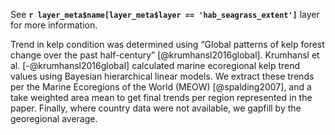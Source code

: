 See **`r layer_meta$name[layer_meta$layer == 'hab_seagrass_extent']`** layer for more information.

Trend in kelp condition was determined using "Global patterns of kelp forest change over the past half-century" [@krumhansl2016global]. Krumhansl et al. [-@krumhansl2016global] calculated marine ecoregional kelp trend values using Bayesian hierarchical linear models. We extract these trends per the Marine Ecoregions of the World (MEOW) [@spalding2007], and a take weighted area mean to get final trends per region represented in the paper. Finally, where country data were not available, we gapfill by the georegional average. 
